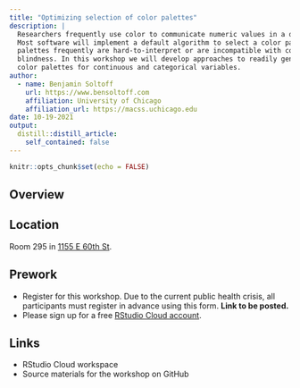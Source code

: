 ```yaml
---
title: "Optimizing selection of color palettes"
description: |
  Researchers frequently use color to communicate numeric values in a data visualization.
  Most software will implement a default algorithm to select a color palette, and these
  palettes frequently are hard-to-interpret or are incompatible with common forms of color
  blindness. In this workshop we will develop approaches to readily generate optimized
  color palettes for continuous and categorical variables.
author:
  - name: Benjamin Soltoff
    url: https://www.bensoltoff.com
    affiliation: University of Chicago
    affiliation_url: https://macss.uchicago.edu
date: 10-19-2021
output:
  distill::distill_article:
    self_contained: false
---
```



```r
knitr::opts_chunk$set(echo = FALSE)
```

## Overview


## Location

Room 295 in [1155 E 60th St](https://goo.gl/maps/7n7wDsd9mjnfRBtR8).

## Prework

- Register for this workshop. Due to the current public health crisis, all participants must register in advance using this form. **Link to be posted.**
- Please sign up for a free [RStudio Cloud account](https://rstudio.cloud).

## Links

- RStudio Cloud workspace
- Source materials for the workshop on GitHub


